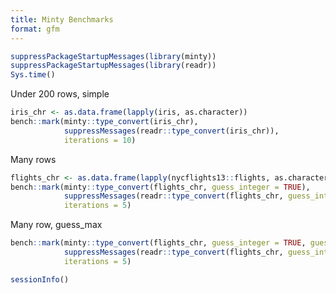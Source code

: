 ```yaml
---
title: Minty Benchmarks
format: gfm
---
```


```r
suppressPackageStartupMessages(library(minty))
suppressPackageStartupMessages(library(readr))
Sys.time()
```

Under 200 rows, simple

```r
iris_chr <- as.data.frame(lapply(iris, as.character))
bench::mark(minty::type_convert(iris_chr),
            suppressMessages(readr::type_convert(iris_chr)),
            iterations = 10)
```

Many rows

```r
flights_chr <- as.data.frame(lapply(nycflights13::flights, as.character))
bench::mark(minty::type_convert(flights_chr, guess_integer = TRUE),
            suppressMessages(readr::type_convert(flights_chr, guess_integer = TRUE)),
            iterations = 5)
```

Many row, guess_max

```r
bench::mark(minty::type_convert(flights_chr, guess_integer = TRUE, guess_max = 500),
            suppressMessages(readr::type_convert(flights_chr, guess_integer = TRUE)),
            iterations = 5)
```

```r
sessionInfo()
```
